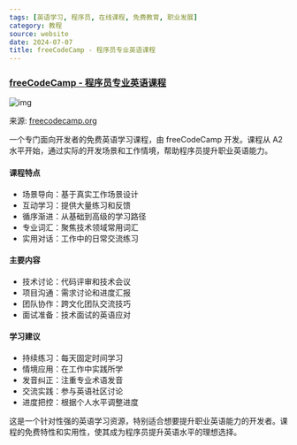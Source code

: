 ```yaml
---
tags: [英语学习, 程序员, 在线课程, 免费教育, 职业发展]
category: 教程
source: website
date: 2024-07-07
title: freeCodeCamp - 程序员专业英语课程
---
```


### [freeCodeCamp - 程序员专业英语课程](https://www.freecodecamp.org/learn/a2-english-for-developers/)

![img](https://img.mengpeng.tech/i/2024/12/08/6755504793415.webp)

来源: [freecodecamp.org](https://www.freecodecamp.org/learn/a2-english-for-developers/)

一个专门面向开发者的免费英语学习课程，由 freeCodeCamp 开发。课程从 A2 水平开始，通过实际的开发场景和工作情境，帮助程序员提升职业英语能力。

#### 课程特点
- 场景导向：基于真实工作场景设计
- 互动学习：提供大量练习和反馈
- 循序渐进：从基础到高级的学习路径
- 专业词汇：聚焦技术领域常用词汇
- 实用对话：工作中的日常交流练习

#### 主要内容
- 技术讨论：代码评审和技术会议
- 项目沟通：需求讨论和进度汇报
- 团队协作：跨文化团队交流技巧
- 面试准备：技术面试的英语应对

#### 学习建议
- 持续练习：每天固定时间学习
- 情境应用：在工作中实践所学
- 发音纠正：注重专业术语发音
- 交流实践：参与英语社区讨论
- 进度把控：根据个人水平调整进度

这是一个针对性强的英语学习资源，特别适合想要提升职业英语能力的开发者。课程的免费特性和实用性，使其成为程序员提升英语水平的理想选择。 